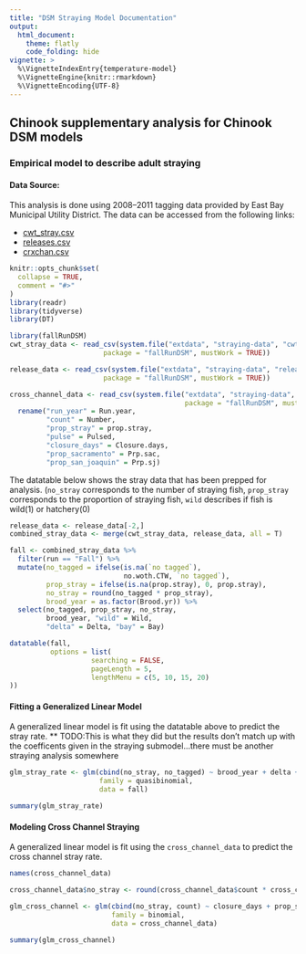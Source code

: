```yaml
---
title: "DSM Straying Model Documentation"
output: 
  html_document:
    theme: flatly
    code_folding: hide
vignette: >
  %\VignetteIndexEntry{temperature-model}
  %\VignetteEngine{knitr::rmarkdown}
  %\VignetteEncoding{UTF-8}
---
```

## Chinook supplementary analysis for Chinook DSM models

### Empirical model to describe adult straying 


#### Data Source: 

This analysis is done using 2008–2011 tagging data provided by East Bay Municipal Utility District. The data can be accessed from the following links:

* [cwt_stray.csv](https://dsm-docs.s3-us-west-2.amazonaws.com/straying-data/cwt_stray_data.csv)
* [releases.csv](https://dsm-docs.s3-us-west-2.amazonaws.com/straying-data/releases.csv)
* [crxchan.csv](https://dsm-docs.s3-us-west-2.amazonaws.com/straying-data/crxchan.csv)


```r
knitr::opts_chunk$set(
  collapse = TRUE,
  comment = "#>"
)
library(readr)
library(tidyverse)
library(DT)
```

```r
library(fallRunDSM)
cwt_stray_data <- read_csv(system.file("extdata", "straying-data", "cwt_stray.csv", 
                       package = "fallRunDSM", mustWork = TRUE))

release_data <- read_csv(system.file("extdata", "straying-data", "releases.csv", 
                       package = "fallRunDSM", mustWork = TRUE))

cross_channel_data <- read_csv(system.file("extdata", "straying-data", "crxchan.csv", 
                                           package = "fallRunDSM", mustWork = TRUE)) %>% 
  rename("run_year" = Run.year,
         "count" = Number,
         "prop_stray" = prop.stray,
         "pulse" = Pulsed,
         "closure_days" = Closure.days,
         "prop_sacramento" = Prp.sac,
         "prop_san_joaquin" = Prp.sj)
```

The datatable below shows the stray data that has been prepped for analysis. (`no_stray` corresponds to the number of straying fish, `prop_stray` corresponds to the proportion of straying fish, `wild` describes if fish is wild(1) or hatchery(0)
```r
release_data <- release_data[-2,]
combined_stray_data <- merge(cwt_stray_data, release_data, all = T)

fall <- combined_stray_data %>% 
  filter(run == "Fall") %>%
  mutate(no_tagged = ifelse(is.na(`no tagged`), 
                            no.woth.CTW, `no tagged`),
         prop_stray = ifelse(is.na(prop.stray), 0, prop.stray),
         no_stray = round(no_tagged * prop_stray),
         brood_year = as.factor(Brood.yr)) %>%
  select(no_tagged, prop_stray, no_stray, 
         brood_year, "wild" = Wild, 
         "delta" = Delta, "bay" = Bay)

datatable(fall,
          options = list(
                    searching = FALSE,
                    pageLength = 5,
                    lengthMenu = c(5, 10, 15, 20)
))
```

#### Fitting a Generalized Linear Model 

A generalized linear model is fit using the datatable above to predict the stray rate. 
** TODO:This is what they did but the results don't match up with the coefficents given in the straying submodel...there must be another straying analysis somewhere

```r
glm_stray_rate <- glm(cbind(no_stray, no_tagged) ~ brood_year + delta + bay + wild, 
                      family = quasibinomial, 
                      data = fall)

summary(glm_stray_rate)
```

#### Modeling Cross Channel Straying

A generalized linear model is fit using the `cross_channel_data` to predict the cross channel stray rate. 

```r
names(cross_channel_data)

cross_channel_data$no_stray <- round(cross_channel_data$count * cross_channel_data$prop_stray)

glm_cross_channel <- glm(cbind(no_stray, count) ~ closure_days + prop_san_joaquin, 
                         family = binomial, 
                         data = cross_channel_data)

summary(glm_cross_channel)
```

